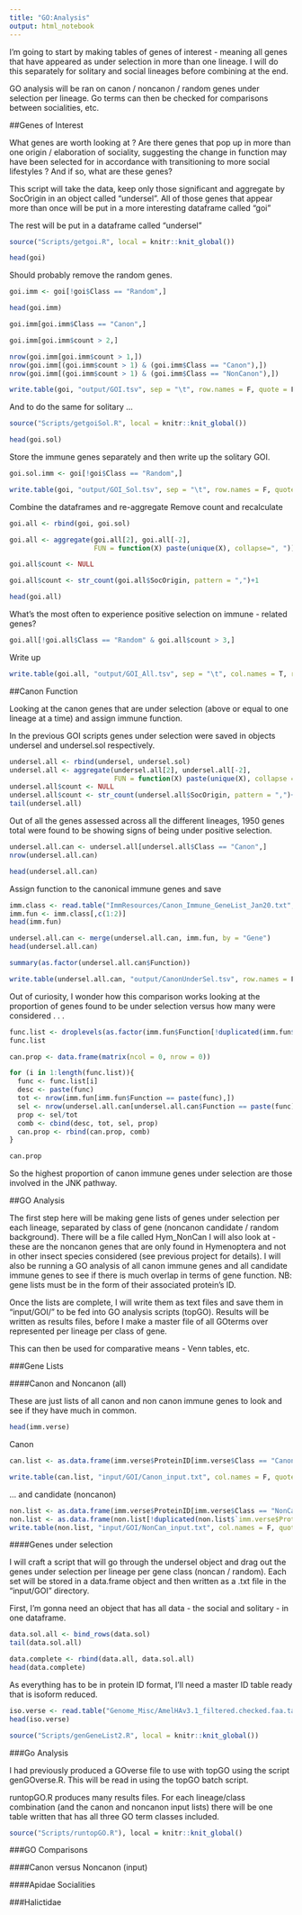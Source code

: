 ```yaml
---
title: "GO:Analysis"
output: html_notebook
---
```


I'm going to start by making tables of genes of interest - meaning all genes that have appeared as under selection in more than one lineage. I will do this separately for solitary and social lineages before combining at the end. 

GO analysis will be ran on canon / noncanon / random genes under selection per lineage. Go terms can then be checked for comparisons between socialities, etc.

##Genes of Interest

What genes are worth looking at ? Are there genes that pop up in more than one origin / elaboration of sociality, suggesting the change in function may have been selected for in accordance with transitioning to more social lifestyles ? And if so, what are these genes?

This script will take the data, keep only those significant and aggregate by SocOrigin in an object called "undersel". All of those genes that appear more than once will be put in a more interesting dataframe called "goi"

The rest will be put in a dataframe called "undersel"

```r
source("Scripts/getgoi.R", local = knitr::knit_global())
```

```r
head(goi)
```

Should probably remove the random genes.

```r
goi.imm <- goi[!goi$Class == "Random",]
```

```r
head(goi.imm)
```

```r
goi.imm[goi.imm$Class == "Canon",]
```

```r
goi.imm[goi.imm$count > 2,]
```

```r
nrow(goi.imm[goi.imm$count > 1,])
nrow(goi.imm[(goi.imm$count > 1) & (goi.imm$Class == "Canon"),])
nrow(goi.imm[(goi.imm$count > 1) & (goi.imm$Class == "NonCanon"),])
```

```r
write.table(goi, "output/GOI.tsv", sep = "\t", row.names = F, quote = F)
```

And to do the same for solitary ...

```r
source("Scripts/getgoiSol.R", local = knitr::knit_global())
```

```r
head(goi.sol)
```

Store the immune genes separately and then write up the solitary GOI.

```r
goi.sol.imm <- goi[!goi$Class == "Random",]

write.table(goi, "output/GOI_Sol.tsv", sep = "\t", row.names = F, quote = F)
```


Combine the dataframes and re-aggregate
Remove count and recalculate

```r
goi.all <- rbind(goi, goi.sol)

goi.all <- aggregate(goi.all[2], goi.all[-2],
                     FUN = function(X) paste(unique(X), collapse=", "))

goi.all$count <- NULL

goi.all$count <- str_count(goi.all$SocOrigin, pattern = ",")+1

head(goi.all)
```

What's the most often to experience positive selection on immune - related genes? 

```r
goi.all[!goi.all$Class == "Random" & goi.all$count > 3,]
```

Write up

```r
write.table(goi.all, "output/GOI_All.tsv", sep = "\t", col.names = T, row.names = F, quote = F)
```


##Canon Function

Looking at the canon genes that are under selection (above or equal to one lineage at a time) and assign immune function.

In the previous GOI scripts genes under selection were saved in objects undersel and undersel.sol respectively. 

```r
undersel.all <- rbind(undersel, undersel.sol)
undersel.all <- aggregate(undersel.all[2], undersel.all[-2],
                          FUN = function(X) paste(unique(X), collapse = ", "))
undersel.all$count <- NULL
undersel.all$count <- str_count(undersel.all$SocOrigin, pattern = ",")+1
tail(undersel.all)
```

Out of all the genes assessed across all the different lineages, 1950 genes total were found to be showing signs of being under positive selection.

```r
undersel.all.can <- undersel.all[undersel.all$Class == "Canon",]
nrow(undersel.all.can)
```

```r
head(undersel.all.can)
```


Assign function to the canonical immune genes and save

```r
imm.class <- read.table("ImmResources/Canon_Immune_GeneList_Jan20.txt", header = T, sep="\t", quote = "")
imm.fun <- imm.class[,c(1:2)]
head(imm.fun)
```


```r
undersel.all.can <- merge(undersel.all.can, imm.fun, by = "Gene")
head(undersel.all.can)
```

```r
summary(as.factor(undersel.all.can$Function))
```

```r
write.table(undersel.all.can, "output/CanonUnderSel.tsv", row.names = F, quote = F, sep = "\t")
```

Out of curiosity, I wonder how this comparison works looking at the proportion of genes found to be under selection versus how many were considered . . . 

```r
func.list <- droplevels(as.factor(imm.fun$Function[!duplicated(imm.fun$Function)]))
func.list
```

```r
can.prop <- data.frame(matrix(ncol = 0, nrow = 0))

for (i in 1:length(func.list)){
  func <- func.list[i]
  desc <- paste(func)
  tot <- nrow(imm.fun[imm.fun$Function == paste(func),])
  sel <- nrow(undersel.all.can[undersel.all.can$Function == paste(func),])
  prop <- sel/tot
  comb <- cbind(desc, tot, sel, prop)
  can.prop <- rbind(can.prop, comb)
}

can.prop
```

So the highest proportion of canon immune genes under selection are those involved in the JNK pathway. 

##GO Analysis

The first step here will be making gene lists of genes under selection per each lineage, separated by class of gene (noncanon candidate / random background). There will be a file called Hym_NonCan I will also look at - these are the noncanon genes that are only found in Hymenoptera and not in other insect species considered (see previous project for details). I will also be running a GO analysis of all canon immune genes and all candidate immune genes to see if there is much overlap in terms of gene function. NB: gene lists must be in the form of their associated protein's ID. 

Once the lists are complete, I will write them as text files and save them in "input/GOI/" to be fed into GO analysis scripts (topGO). Results will be written as results files, before I make a master file of all GOterms over represented per lineage per class of gene. 

This can then be used for comparative means - Venn tables, etc.


###Gene Lists

####Canon and Noncanon (all)

These are just lists of all canon and non canon immune genes to look and see if they have much in common.

```r
head(imm.verse)
```

Canon

```r
can.list <- as.data.frame(imm.verse$ProteinID[imm.verse$Class == "Canon"])

write.table(can.list, "input/GOI/Canon_input.txt", col.names = F, quote = F, row.names = F)
```

... and candidate (noncanon)

```r
non.list <- as.data.frame(imm.verse$ProteinID[imm.verse$Class == "NonCanon"])
non.list <- as.data.frame(non.list[!duplicated(non.list$`imm.verse$ProteinID[imm.verse$Class == "NonCanon"]`),])
write.table(non.list, "input/GOI/NonCan_input.txt", col.names = F, quote = F, row.names = F)
```

####Genes under selection

I will craft a script that will go through the undersel object and drag out the genes under selection per lineage per gene class (noncan / random). Each set will be stored in a data.frame object and then written as a .txt file in the "input/GOI" directory. 

First, I'm gonna need an object that has all data - the social and solitary - in one dataframe.

```r
data.sol.all <- bind_rows(data.sol)
tail(data.sol.all)
```

```r
data.complete <- rbind(data.all, data.sol.all)
head(data.complete)
```

As everything has to be in protein ID format, I'll need a master ID table ready that is isoform reduced.

```r
iso.verse <- read.table("Genome_Misc/AmelHAv3.1_filtered.checked.faa.table", header = T, quote = "")
head(iso.verse)
```


```r
source("Scripts/genGeneList2.R", local = knitr::knit_global())
```

###Go Analysis

I had previously produced a GOverse file to use with topGO using the script genGOverse.R. This will be read in using the topGO batch script.


runtopGO.R produces many results files. For each lineage/class combination (and the canon and noncanon input lists) there will be one table written that has all three GO term classes included.

```r
source("Scripts/runtopGO.R"), local = knitr::knit_global()
```

###GO Comparisons

####Canon versus Noncanon (input)

####Apidae Socialities

###Halictidae

